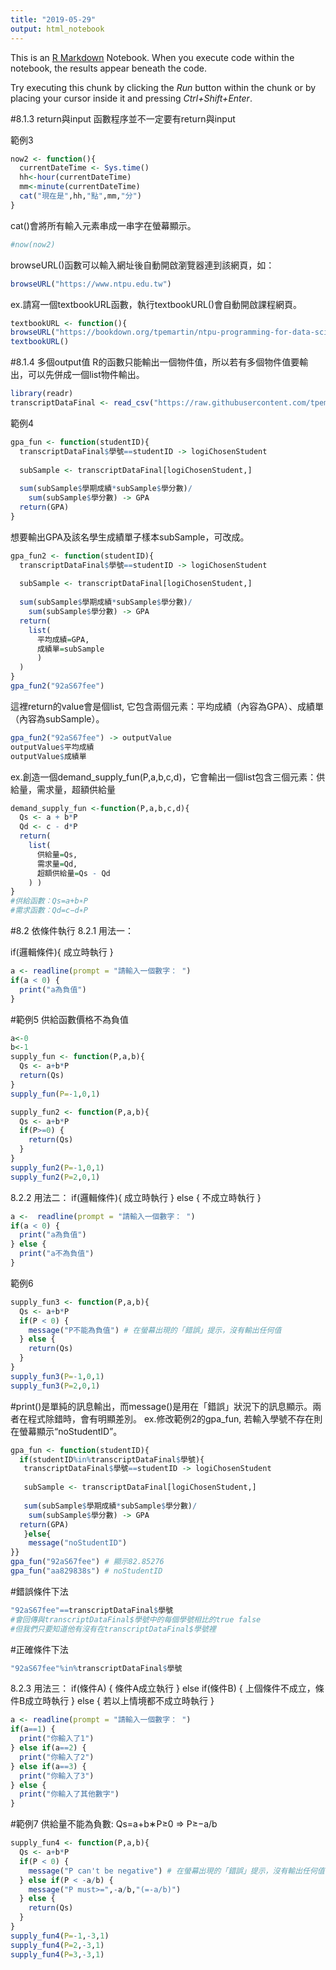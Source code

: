 ```yaml
---
title: "2019-05-29"
output: html_notebook
---
```


This is an [R Markdown](http://rmarkdown.rstudio.com) Notebook. When you execute code within the notebook, the results appear beneath the code. 

Try executing this chunk by clicking the *Run* button within the chunk or by placing your cursor inside it and pressing *Ctrl+Shift+Enter*. 

#8.1.3 return與input
函數程序並不一定要有return與input

範例3
```r
now2 <- function(){
  currentDateTime <- Sys.time()
  hh<-hour(currentDateTime)
  mm<-minute(currentDateTime)
  cat("現在是",hh,"點",mm,"分")
}
```
cat()會將所有輸入元素串成一串字在螢幕顯示。
```r
#now(now2)
```

browseURL()函數可以輸入網址後自動開啟瀏覽器連到該網頁，如：
```r
browseURL("https://www.ntpu.edu.tw")
```
ex.請寫一個textbookURL函數，執行textbookURL()會自動開啟課程網頁。
```r
textbookURL <- function(){
browseURL("https://bookdown.org/tpemartin/ntpu-programming-for-data-science/function-and-conditional-execution.html#returninput")}
textbookURL()
```


#8.1.4 多個output值
R的函數只能輸出一個物件值，所以若有多個物件值要輸出，可以先併成一個list物件輸出。
```r
library(readr)
transcriptDataFinal <- read_csv("https://raw.githubusercontent.com/tpemartin/github-data/master/transcriptDataFinal.csv")
```

範例4
```r
gpa_fun <- function(studentID){
  transcriptDataFinal$學號==studentID -> logiChosenStudent
  
  subSample <- transcriptDataFinal[logiChosenStudent,]
  
  sum(subSample$學期成績*subSample$學分數)/
    sum(subSample$學分數) -> GPA
  return(GPA)
}
```
想要輸出GPA及該名學生成績單子樣本subSample，可改成。
```r
gpa_fun2 <- function(studentID){
  transcriptDataFinal$學號==studentID -> logiChosenStudent
  
  subSample <- transcriptDataFinal[logiChosenStudent,]
  
  sum(subSample$學期成績*subSample$學分數)/
    sum(subSample$學分數) -> GPA
  return(
    list(
      平均成績=GPA,
      成績單=subSample
      )
  )
}
gpa_fun2("92aS67fee")
```
這裡return的value會是個list, 它包含兩個元素：平均成績（內容為GPA）、成績單（內容為subSample）。
```r
gpa_fun2("92aS67fee") -> outputValue
outputValue$平均成績
outputValue$成績單
```

ex.創造一個demand_supply_fun(P,a,b,c,d)，它會輸出一個list包含三個元素：供給量，需求量，超額供給量
```r
demand_supply_fun <-function(P,a,b,c,d){
  Qs <- a + b*P
  Qd <- c - d*P
  return(
    list(
      供給量=Qs,
      需求量=Qd,
      超額供給量=Qs - Qd
    ) )
}
#供給函數：Qs=a+b∗P
#需求函數：Qd=c−d∗P
```

#8.2 依條件執行
8.2.1 用法一：

if(邏輯條件){
  成立時執行
}
```r
a <- readline(prompt = "請輸入一個數字： ")
if(a < 0) {
  print("a為負值")
}
```
#範例5
供給函數價格不為負值
```r
a<-0
b<-1
supply_fun <- function(P,a,b){
  Qs <- a+b*P
  return(Qs)
}
supply_fun(P=-1,0,1)
```

```r
supply_fun2 <- function(P,a,b){
  Qs <- a+b*P
  if(P>=0) {
    return(Qs)
  }
}
supply_fun2(P=-1,0,1)
supply_fun2(P=2,0,1)
```

8.2.2 用法二：
if(邏輯條件){
  成立時執行
} else {
  不成立時執行
}
```r
a <-  readline(prompt = "請輸入一個數字： ")
if(a < 0) {
  print("a為負值")
} else {
  print("a不為負值")
}
```
範例6
```r
supply_fun3 <- function(P,a,b){
  Qs <- a+b*P
  if(P < 0) {
    message("P不能為負值") # 在螢幕出現的「錯誤」提示，沒有輸出任何值
  } else {
    return(Qs)
  }
}
supply_fun3(P=-1,0,1)
supply_fun3(P=2,0,1)
```
#print()是單純的訊息輸出，而message()是用在「錯誤」狀況下的訊息顯示。兩者在程式除錯時，會有明顯差別。
ex.修改範例2的gpa_fun, 若輸入學號不存在則在螢幕顯示“noStudentID”。

```r
gpa_fun <- function(studentID){
  if(studentID%in%transcriptDataFinal$學號){
   transcriptDataFinal$學號==studentID -> logiChosenStudent
  
   subSample <- transcriptDataFinal[logiChosenStudent,]
  
   sum(subSample$學期成績*subSample$學分數)/
    sum(subSample$學分數) -> GPA
  return(GPA)
   }else{
    message("noStudentID")
}}
gpa_fun("92aS67fee") # 顯示82.85276
gpa_fun("aa829838s") # noStudentID
```
#錯誤條件下法
```r
"92aS67fee"==transcriptDataFinal$學號
#會回傳與transcriptDataFinal$學號中的每個學號相比的true false
#但我們只要知道他有沒有在transcriptDataFinal$學號裡
```

#正確條件下法
```r
"92aS67fee"%in%transcriptDataFinal$學號
```

8.2.3 用法三：
if(條件A) {
  條件A成立執行
} else if(條件B) {
  上個條件不成立，條件B成立時執行
} else {
  若以上情境都不成立時執行
}
```r
a <- readline(prompt = "請輸入一個數字： ")
if(a==1) {
  print("你輸入了1")
} else if(a==2) {
  print("你輸入了2")
} else if(a==3) {
  print("你輸入了3")
} else {
  print("你輸入了其他數字")
}
```
#範例7
供給量不能為負數:
Qs=a+b∗P≥0 ⇒ P≥−a/b
```r
supply_fun4 <- function(P,a,b){
  Qs <- a+b*P
  if(P < 0) {
    message("P can't be negative") # 在螢幕出現的「錯誤」提示，沒有輸出任何值
  } else if(P < -a/b) {
    message("P must>=",-a/b,"(=-a/b)")
  } else {
    return(Qs)
  }
}
supply_fun4(P=-1,-3,1)
supply_fun4(P=2,-3,1)
supply_fun4(P=3,-3,1)
```

